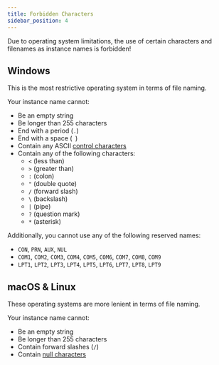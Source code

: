 ```yaml
---
title: Forbidden Characters
sidebar_position: 4
---
```


Due to operating system limitations, the use of certain characters and filenames as instance names is forbidden!

## Windows

This is the most restrictive operating system in terms of file naming.

Your instance name cannot:

- Be an empty string
- Be longer than 255 characters
- End with a period (`.`)
- End with a space (` `)
- Contain any ASCII [control characters](https://en.wikipedia.org/wiki/Control_character)
- Contain any of the following characters:
  - `<` (less than)
  - `>` (greater than)
  - `:` (colon)
  - `"` (double quote)
  - `/` (forward slash)
  - `\` (backslash)
  - `|` (pipe)
  - `?` (question mark)
  - `*` (asterisk)

Additionally, you cannot use any of the following reserved names:

- `CON`, `PRN`, `AUX`, `NUL`
- `COM1`, `COM2`, `COM3`, `COM4`, `COM5`, `COM6`, `COM7`, `COM8`, `COM9`
- `LPT1`, `LPT2`, `LPT3`, `LPT4`, `LPT5`, `LPT6`, `LPT7`, `LPT8`, `LPT9`

## macOS & Linux

These operating systems are more lenient in terms of file naming.

Your instance name cannot:

- Be an empty string
- Be longer than 255 characters
- Contain forward slashes (`/`)
- Contain [null characters](https://en.wikipedia.org/wiki/Null_character)
